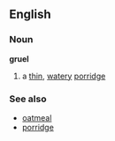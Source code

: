 ==English==
===Noun===
'''gruel'''

# a [[thin]], [[watery]] [[porridge]]

===See also===
*[[oatmeal]]
*[[porridge]]
